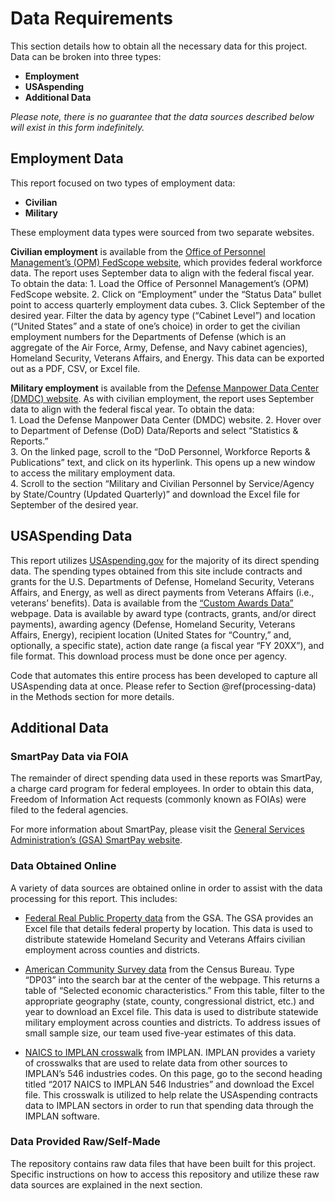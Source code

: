 # Data Requirements {#data}

This section details how to obtain all the necessary data for this project. Data can be broken into three types:  

- **Employment**
- **USAspending**
- **Additional Data** 

*Please note, there is no guarantee that the data sources described below will exist in this form indefinitely.*  

## Employment Data{#employ}
This report focused on two types of employment data:  

- **Civilian**  
- **Military**

These employment data types were sourced from two separate websites. 

**Civilian employment** is available from the [Office of Personnel Management's (OPM) FedScope website](https://www.fedscope.opm.gov/), which provides federal workforce data. The report uses September data to align with the federal fiscal year. To obtain the data: 
1. Load the Office of Personnel Management’s (OPM) FedScope website. 
2. Click on “Employment” under the “Status Data” bullet point to access quarterly employment data cubes. 3. Click September of the desired year. 
Filter the data by agency type (“Cabinet Level”) and location (“United States” and a state of one’s choice) in order to get the civilian employment numbers for the Departments of Defense (which is an aggregate of the Air Force, Army, Defense, and Navy cabinet agencies), Homeland Security, Veterans Affairs, and Energy. This data can be exported out as a PDF, CSV, or Excel file. 

**Military employment** is available from the [Defense Manpower Data Center (DMDC) website](https://dwp.dmdc.osd.mil/dwp/app/main). As with civilian employment, the report uses September data to align with the federal fiscal year. To obtain the data:  
1. Load the Defense Manpower Data Center (DMDC) website. 
2. Hover over to Department of Defense (DoD) Data/Reports and select “Statistics & Reports.”  
3. On the linked page, scroll to the “DoD Personnel, Workforce Reports & Publications” text, and click on its hyperlink. This opens up a new window to access the military employment data.  
4. Scroll to the section “Military and Civilian Personnel by Service/Agency by State/Country (Updated Quarterly)” and download the Excel file for September of the desired year. 

## USASpending Data {#usa}
This report utilizes [USAspending.gov](https://www.usaspending.gov/) for the majority of its direct spending data. The spending types obtained from this site include contracts and grants for the U.S. Departments of Defense, Homeland Security, Veterans Affairs, and Energy, as well as direct payments from Veterans Affairs (i.e., veterans’ benefits).  Data is available from the [“Custom Awards Data”](https://www.usaspending.gov/download_center/custom_award_data) webpage. Data is available by award type (contracts, grants, and/or direct payments), awarding agency (Defense, Homeland Security, Veterans Affairs, Energy), recipient location (United States for “Country,” and, optionally, a specific state), action date range (a fiscal year “FY 20XX”), and file format. This download process must be done once per agency. 

Code that automates this entire process has been developed to capture all USAspending data at once. Please refer to Section \@ref(processing-data) in the Methods section for more details. 

## Additional Data {#additional}
### SmartPay Data via FOIA {#smartpay}
The remainder of direct spending data used in these reports was SmartPay, a charge card program for federal employees. In order to obtain this data, Freedom of Information Act requests (commonly known as FOIAs) were filed to the federal agencies.  

For more information about SmartPay, please visit the [General Services Administration's (GSA) SmartPay website](https://www.gsa.gov/travel/plan-book/gsa-smartpay). 

### Data Obtained Online 
A variety of data sources are obtained online in order to assist with the data processing for this report. This includes: 

- [Federal Real Public Property data](https://www.gsa.gov/policy-regulations/policy/real-property-policy/asset-management/federal-real-property-profile-frpp/federal-real-property-public-data-set) from the GSA. The GSA provides an Excel file that details federal property by location. This data is used to distribute statewide Homeland Security and Veterans Affairs civilian employment across counties and districts. 

- [American Community Survey data](https://data.census.gov/cedsci/) from the Census Bureau. Type “DP03” into the search bar at the center of the webpage. This returns a table of “Selected economic characteristics.” From this table, filter to the appropriate geography (state, county, congressional district, etc.) and year to download an Excel file. This data is used to distribute statewide military employment across counties and districts. To address issues of small sample size, our team used five-year estimates of this data.  

- [NAICS to IMPLAN crosswalk](https://support.implan.com/hc/en-us/articles/360034896614-546-Industries-Conversions-Bridges-Construction-2018-Data) from IMPLAN. IMPLAN provides a variety of crosswalks that are used to relate data from other sources to IMPLAN’s 546 industries codes. On this page, go to the second heading titled “2017 NAICS to IMPLAN 546 Industries” and download the Excel file. This crosswalk is utilized to help relate the USAspending contracts data to IMPLAN sectors in order to run that spending data through the IMPLAN software. 

### Data Provided Raw/Self-Made {#provided} 
The repository contains raw data files that have been built for this project. Specific instructions on how to access this repository and utilize these raw data sources are explained in the next section. 
